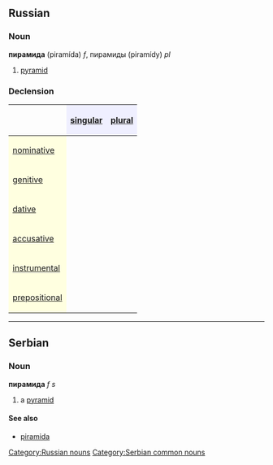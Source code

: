 ==Russian==
[[Category:Russian nouns]]
===Noun===
'''пирамида''' (piramída) ''f'', пирамиды (piramídy) ''pl''

#[[pyramid]]

===Declension===
{| border="1" cellpadding="4" cellspacing="0"
!
! style="background-color: #EFEFFF" align="center"|[[singular]]
! style="background-color: #EFEFFF" align="center"|[[plural]]
|-
! style="background-color: #FFFFE0" align="left"|[[nominative case|nominative]]
| align="center"|{{RUchar|пирами́да}}
| align="center"|{{RUchar|пирами́ды}}
|-
! style="background-color: #FFFFE0" align="left"|[[genitive case|genitive]]
| align="center"|{{RUchar|пирами́ды}}
| align="center"|{{RUchar|пирами́д}}
|-
! style="background-color: #FFFFE0" align="left"|[[dative case|dative]]
| align="center"|{{RUchar|пирами́де}}
| align="center"|{{RUchar|пирами́дам}}
|-
! style="background-color: #FFFFE0" align="left"|[[accusative case|accusative]]
| align="center"|{{RUchar|пирами́ду}}
| align="center"|{{RUchar|пирами́ды}}
|-
! style="background-color: #FFFFE0" align="left"|[[instrumental case|instrumental]]
| align="center"|{{RUchar|пирами́дой, пирами́дою}}
| align="center"|{{RUchar|пирами́дами}}
|-
! style="background-color: #FFFFE0" align="left"|[[prepositional case|prepositional]]
| align="center"|{{RUchar|о пирами́де}}
| align="center"|{{RUchar|о пирами́дах}}
|}


----
==Serbian==
===Noun===
'''пирамида''' ''f s''
#a [[pyramid]]
====See also====
*[[piramida]]
[[Category:Serbian common nouns]]